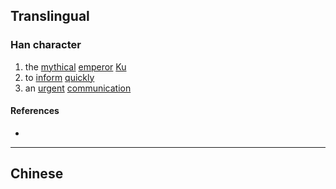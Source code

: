 {{also|嚳}}
{{character info/new}}
==Translingual==

===Han character===
{{Han char|rn=30|rad=口|as=09|sn=12|four=|canj=FBHGR|ids=⿱𰃮告}}

# the [[mythical]] [[emperor]] [[w:Emperor Ku|Ku]]
# to [[inform]] [[quickly]]
# an [[urgent]] [[communication]]

====References====
* {{Han ref|kx=0201.121|hdz=10662.010|uh=55BE|ud=21950}}

----

==Chinese==
{{zh-see|嚳}}